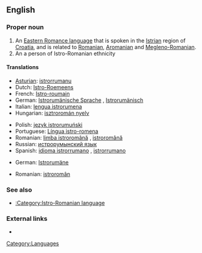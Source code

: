 ==English==
{{wikipedia|Istro-Romanian}}

===Proper noun===
{{en-proper noun}}

# An [[w:Eastern Romance languages|Eastern Romance language]] that is spoken in the [[Istria]]n region of [[Croatia]], and is related to [[Romanian]], [[Aromanian]] and [[Megleno-Romanian]].
# An a person of Istro-Romanian ethnicity

====Translations====
{{trans-top|language}}
*[[Asturian]]: [[istrorrumanu]]
*Dutch: [[Istro-Roemeens]]
*French: [[Istro-roumain]]
*German: [[Istrorumänische Sprache]] {{f}}, [[Istrorumänisch]] {{n}}
*Italian: [[lengua istrorumena]] {{f}}
*Hungarian: [[isztroromán nyelv]]
{{trans-mid}}
*Polish: [[język istrorumuński]]
*Portuguese: [[Língua istro-romena]] {{f}}
*Romanian: [[limba istroromână]] {{f}}, [[istroromână]] {{f}}
*Russian: [[истрорумынский язык]]
*Spanish: [[idioma istrorrumano]] {{m}}, [[istrorrumano]] {{m}}
{{trans-bot}}

{{trans-top|person}}
*German: [[Istrorumäne]] {{m}}
{{trans-mid}}
*Romanian: [[istroromân]] {{m}}
{{trans-bot}}

===See also===
*[[:Category:Istro-Romanian language]]

===External links===
*{{ethnologue|code=ruo}}

[[Category:Languages]]